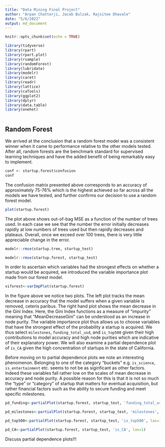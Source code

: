 ```yaml
---
title: "Data Mining Final Project"
author: "Arpan Chatterji, Jacob Bulzak, Rajsitee Dhavale"
date: "5/6/2022"
output: md_document
---
```


```r
knitr::opts_chunk$set(echo = TRUE)
```



```r
library(tidyverse)
library(rpart)
library(rpart.plot)
library(rsample) 
library(randomForest)
library(lubridate)
library(modelr)
library(caret)
library(readr)
library(lattice)
library(caTools)
library(ggplot2)
library(dplyr)
library(data.table)
library(onehot)



```

## Random Forest

We arrived at the conclusion that a random forest model was a consistent winner when it came to performance relative to the other models tested.  After all, random forests are the benchmark standard for supervised learning techniques and have the added benefit of being remarkably easy to implement.

```r
conf <- startup.forest$confusion
conf
```

The confusion matrix presented above corresponds to an accuracy of approximately 75-76% which is the highest achieved so far across all the models we have tested, and further confirms our decision to use a random forest model.

```r
plot(startup.forest)

```
The plot above shows out-of-bag MSE as a function of the number of trees used. In each case we see that the number the error initially decreases rapidly at low numbers of trees used but then rapidly decreases and plateaus. Overall, once we exceed over 100 trees, there is very little appreciable change in the error.


```r
modelr::rmse(startup.tree, startup_test)

modelr::rmse(startup.forest, startup_test)

```

In order to ascertain which variables had the strongest effects on whether a startup would be acquired, we introduced the variable importance plot made from our forest model.

```r
viforest<-varImpPlot(startup.forest)
```
In the figure above we notice two plots. The left plot tracks the mean decrease in accuracy that the model suffers when a given variable is removed, ceteris paribus. The right hand plot shows the mean decrease in the Gini Index. Here, the Gini Index functions as a measure of "impurity" meaning that "MeanDecreaseGini" can be understood as an increase in node purity. The variable importance plot thus allows us to choose variables that have the strongest effect of the probability a startup is acquired. We thus select `milestones`, `funding_total_usd`, and `is_top500` given their high contributions to model accuracy and high node purities which are indicative of their explanatory power. We will also examine a partial dependence plot of `is_CA` given the high concentration of startups in the state of California.

Before moving on to partial dependence plots we note an interesting phenomenon. Belonging to one of the category "buckets" e.g. `is_science`, `is_entertainment` etc. seems to not be as siginficant as other factors. Indeed these variables fall rather low on the scales of mean decrease in accuracy and node purity. A possible reason for this is that it is not so much the "type" or "category" of startup that matters for eventual acquisition, but rather financial factors such as the ability to secure funding and meet specific milestones.


```r
pd_funding<-partialPlot(startup.forest, startup_test, 'funding_total_usd', las=1)

pd_milestones<-partialPlot(startup.forest, startup_test, 'milestones', las=1)

pd_top500<-partialPlot(startup.forest, startup_test, 'is_top500', las=1)

pd_CA<-partialPlot(startup.forest, startup_test, 'is_CA', las=1)

```
Discuss partial dependence plots!!!
